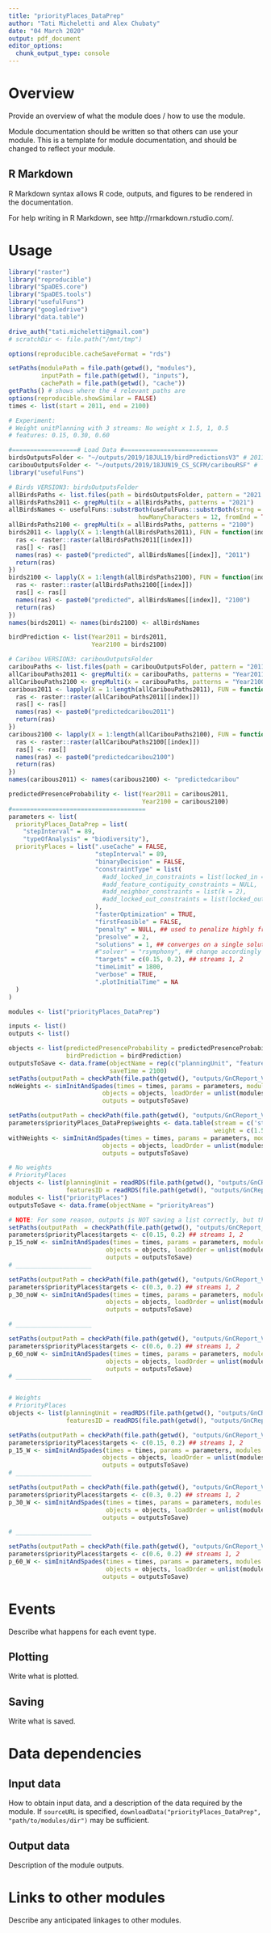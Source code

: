 ```yaml
---
title: "priorityPlaces_DataPrep"
author: "Tati Micheletti and Alex Chubaty"
date: "04 March 2020"
output: pdf_document
editor_options: 
  chunk_output_type: console
---
```


# Overview

Provide an overview of what the module does / how to use the module.

Module documentation should be written so that others can use your module.
This is a template for module documentation, and should be changed to reflect your module.

## R Markdown

R Markdown syntax allows R code, outputs, and figures to be rendered in the documentation.

For help writing in R Markdown, see http://rmarkdown.rstudio.com/.

# Usage

```r
library("raster")
library("reproducible")
library("SpaDES.core")
library("SpaDES.tools")
library("usefulFuns")
library("googledrive")
library("data.table")

drive_auth("tati.micheletti@gmail.com")
# scratchDir <- file.path("/mnt/tmp")

options(reproducible.cacheSaveFormat = "rds")

setPaths(modulePath = file.path(getwd(), "modules"),
         inputPath = file.path(getwd(), "inputs"),
         cachePath = file.path(getwd(), "cache"))
getPaths() # shows where the 4 relevant paths are
options(reproducible.showSimilar = FALSE)
times <- list(start = 2011, end = 2100)

# Experiment:
# Weight unitPlanning with 3 streams: No weight x 1.5, 1, 0.5
# features: 0.15, 0.30, 0.60

#==================# Load Data #==========================
birdsOutputsFolder <- "~/outputs/2019/18JUL19/birdPredictionsV3" # 2011 and 2100 (convert 2021 into 2011)
caribouOutputsFolder <- "~/outputs/2019/18JUN19_CS_SCFM/caribouRSF" #  2011 and 2100
library("usefulFuns")

# Birds VERSION3: birdsOutputsFolder
allBirdsPaths <- list.files(path = birdsOutputsFolder, pattern = "2021.tif|2100.tif", full.names = TRUE)
allBirdsPaths2011 <- grepMulti(x = allBirdsPaths, patterns = "2021")
allBirdsNames <- usefulFuns::substrBoth(usefulFuns::substrBoth(strng = tools::file_path_sans_ext(allBirdsPaths2011), 
                                    howManyCharacters = 12, fromEnd = TRUE), howManyCharacters = 4, fromEnd = FALSE) 
allBirdsPaths2100 <- grepMulti(x = allBirdsPaths, patterns = "2100")
birds2011 <- lapply(X = 1:length(allBirdsPaths2011), FUN = function(index){
  ras <- raster::raster(allBirdsPaths2011[[index]])
  ras[] <- ras[]
  names(ras) <- paste0("predicted", allBirdsNames[[index]], "2011")
  return(ras)
})
birds2100 <- lapply(X = 1:length(allBirdsPaths2100), FUN = function(index){
  ras <- raster::raster(allBirdsPaths2100[[index]])
  ras[] <- ras[]
  names(ras) <- paste0("predicted", allBirdsNames[[index]], "2100")
  return(ras)
})
names(birds2011) <- names(birds2100) <- allBirdsNames

birdPrediction <- list(Year2011 = birds2011,
                       Year2100 = birds2100)

# Caribou VERSION3: caribouOutputsFolder
caribouPaths <- list.files(path = caribouOutputsFolder, pattern = "2011.tif|2100.tif", full.names = TRUE)
allCaribouPaths2011 <- grepMulti(x = caribouPaths, patterns = "Year2011.tif")[1]
allCaribouPaths2100 <- grepMulti(x = caribouPaths, patterns = "Year2100.tif")[1]
caribous2011 <- lapply(X = 1:length(allCaribouPaths2011), FUN = function(index){
  ras <- raster::raster(allCaribouPaths2011[[index]])
  ras[] <- ras[]
  names(ras) <- paste0("predictedcaribou2011")
  return(ras)
})
caribous2100 <- lapply(X = 1:length(allCaribouPaths2100), FUN = function(index){
  ras <- raster::raster(allCaribouPaths2100[[index]])
  ras[] <- ras[]
  names(ras) <- paste0("predictedcaribou2100")
  return(ras)
})
names(caribous2011) <- names(caribous2100) <- "predictedcaribou"

predictedPresenceProbability <- list(Year2011 = caribous2011,
                                     Year2100 = caribous2100)
#=====================================
parameters <- list(
  priorityPlaces_DataPrep = list(
    "stepInterval" = 89,
    "typeOfAnalysis" = "biodiversity"),
  priorityPlaces = list(".useCache" = FALSE,
                        "stepInterval" = 89,
                        "binaryDecision" = FALSE,
                        "constraintType" = list(
                          #add_locked_in_constraints = list(locked_in = c(50, 53, 52, 51)),
                          #add_feature_contiguity_constraints = NULL,
                          #add_neighbor_constraints = list(k = 2),
                          #add_locked_out_constraints = list(locked_out = c(3, 4, 13, 14))
                        ),
                        "fasterOptimization" = TRUE,
                        "firstFeasible" = FALSE,
                        "penalty" = NULL, ## used to penalize highly fragmented solutions
                        "presolve" = 2,
                        "solutions" = 1, ## converges on a single solution already
                        #"solver" = "rsymphony", ## change accordingly
                        "targets" = c(0.15, 0.2), ## streams 1, 2
                        "timeLimit" = 1800,
                        "verbose" = TRUE,
                        ".plotInitialTime" = NA
  )
)

modules <- list("priorityPlaces_DataPrep")

inputs <- list()
outputs <- list()

objects <- list(predictedPresenceProbability = predictedPresenceProbability,
                birdPrediction = birdPrediction)
outputsToSave <- data.frame(objectName = rep(c("planningUnit", "featuresID")),
                            saveTime = 2100)
setPaths(outputPath = checkPath(file.path(getwd(), "outputs/GnCReport_VERSION3/noWeights"), create = TRUE))
noWeights <- simInitAndSpades(times = times, params = parameters, modules = modules,
                          objects = objects, loadOrder = unlist(modules),
                          outputs = outputsToSave)

setPaths(outputPath = checkPath(file.path(getwd(), "outputs/GnCReport_VERSION3/weights15105"), create = TRUE))
parameters$priorityPlaces_DataPrep$weights <- data.table(stream = c('stream3', 'stream4', 'stream5'),
                                                         weight = c(1.5, 1, 0.5)) ## streams 3, 4, 5
withWeights <- simInitAndSpades(times = times, params = parameters, modules = modules,
                          objects = objects, loadOrder = unlist(modules),
                          outputs = outputsToSave)

# No weights
# PriorityPlaces
objects <- list(planningUnit = readRDS(file.path(getwd(), "outputs/GnCReport_VERSION3/noWeights/planningUnit_year2100.rds")),
                featuresID = readRDS(file.path(getwd(), "outputs/GnCReport_VERSION3/noWeights/featuresID_year2100.rds")))
modules <- list("priorityPlaces")
outputsToSave <- data.frame(objectName = "priorityAreas")

# NOTE: For some reason, outputs is NOT saving a list correctly, but the simulation has it correct....
setPaths(outputPath  = checkPath(file.path(getwd(), "outputs/GnCReport_VERSION3/noWeights/target15_noWeight"), create = TRUE))
parameters$priorityPlaces$targets <- c(0.15, 0.2) ## streams 1, 2
p_15_noW <- simInitAndSpades(times = times, params = parameters, modules = modules, 
                           objects = objects, loadOrder = unlist(modules), 
                           outputs = outputsToSave)
# _____________________

setPaths(outputPath = checkPath(file.path(getwd(), "outputs/GnCReport_VERSION3/noWeights/target30_noWeight"), create = TRUE))
parameters$priorityPlaces$targets <- c(0.3, 0.2) ## streams 1, 2
p_30_noW <- simInitAndSpades(times = times, params = parameters, modules = modules, 
                           objects = objects, loadOrder = unlist(modules),
                           outputs = outputsToSave)

# _____________________

setPaths(outputPath = checkPath(file.path(getwd(), "outputs/GnCReport_VERSION3/noWeights/target60_noWeight"), create = TRUE))
parameters$priorityPlaces$targets <- c(0.6, 0.2) ## streams 1, 2
p_60_noW <- simInitAndSpades(times = times, params = parameters, modules = modules, 
                           objects = objects, loadOrder = unlist(modules),
                           outputs = outputsToSave)
# _____________________


# Weights
# PriorityPlaces
objects <- list(planningUnit = readRDS(file.path(getwd(), "outputs/GnCReport_VERSION3/weights15105/planningUnit_year2100.rds")),
                featuresID = readRDS(file.path(getwd(), "outputs/GnCReport_VERSION3/weights15105/featuresID_year2100.rds")))

setPaths(outputPath = checkPath(file.path(getwd(), "outputs/GnCReport_VERSION3/weights15105/target15_weights15105"), create = TRUE))
parameters$priorityPlaces$targets <- c(0.15, 0.2) ## streams 1, 2
p_15_W <- simInitAndSpades(times = times, params = parameters, modules = modules,
                          objects = objects, loadOrder = unlist(modules),
                          outputs = outputsToSave)
# _____________________

setPaths(outputPath = checkPath(file.path(getwd(), "outputs/GnCReport_VERSION3/weights15105/target30_weights15105"), create = TRUE))
parameters$priorityPlaces$targets <- c(0.3, 0.2) ## streams 1, 2
p_30_W <- simInitAndSpades(times = times, params = parameters, modules = modules, 
                           objects = objects, loadOrder = unlist(modules),
                          outputs = outputsToSave)

# _____________________

setPaths(outputPath = checkPath(file.path(getwd(), "outputs/GnCReport_VERSION3/weights15105/target60_weights15105"), create = TRUE))
parameters$priorityPlaces$targets <- c(0.6, 0.2) ## streams 1, 2
p_60_W <- simInitAndSpades(times = times, params = parameters, modules = modules, 
                           objects = objects, loadOrder = unlist(modules),
                          outputs = outputsToSave)

```

# Events

Describe what happens for each event type.

## Plotting

Write what is plotted.

## Saving

Write what is saved.

# Data dependencies

## Input data

How to obtain input data, and a description of the data required by the module.
If `sourceURL` is specified, `downloadData("priorityPlaces_DataPrep", "path/to/modules/dir")` may be sufficient.

## Output data

Description of the module outputs.

# Links to other modules

Describe any anticipated linkages to other modules.
